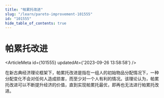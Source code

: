 ```yaml
---
title: "帕累托改进"
slug: "/learn/pareto-improvement-101555"
id: "101555"
hide_table_of_contents: true
---
```



# 帕累托改进

<ArticleMeta id={101555} updatedAt={'2023-09-26 13:58:58'} />
<div className='border-solid border-b border-t-0 my-4 border-[var(--ifm-color-gray-300)]' />

在新古典经济理论框架下，帕累托改进是指在一组人的初始物品分配情况下，一种分配变化不会对任何人造成损害，而至少对一个人有利的情况。该理论认为，帕累托改进可以不断提升经济的价值，直到实现帕累托最优，即再也无法进行帕累托改进。
